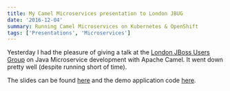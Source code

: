 ```yaml
---
title: My Camel Microservices presentation to London JBUG
date: '2016-12-04'
summary: Running Camel Microservices on Kubernetes & OpenShift
tags: ['Presentations', 'Microservices']
---
```


Yesterday I had the pleasure of giving a talk at the [London JBoss Users Group](https://www.meetup.com/topics/jboss/gb/17/london/) on Java Microservice development
with Apache Camel. It went down pretty well (despite running short of time).

The slides can be found [here](https://github.com/jamesnetherton/presentations/blob/master/jbug-camel-microservices.pdf) and the demo application code [here](https://github.com/jamesnetherton/camel-microservice-demo).
